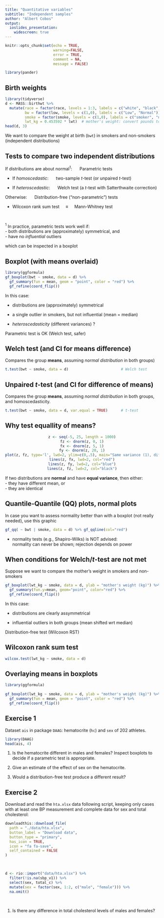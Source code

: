 ```yaml
---
title: "Quantitative variables"
subtitle: "Independent samples"
author: "Albert Cobos"
output: 
  ioslides_presentation:
    widescreen: true
---
```


```r
knitr::opts_chunk$set(echo = TRUE, 
                      warning=FALSE, 
                      error = TRUE,
                      comment = NA,
                      message = FALSE)

library(pander)
```


## Birth weights


```r
library(tidyverse)
d <- MASS::birthwt %>% 
  mutate(race = factor(race, levels = 1:3, labels = c("white", "black", "other")),
         bw = factor(low, levels = c(1,0), labels = c("Low", "Normal")),
         smoke = factor(smoke, levels = c(1,0), labels = c("smoker", "non_smoker")),
         lwt_kg = 0.453592 * lwt)  # mother's weight: convert pounds to kg
head(d, 3) 
```


We want to compare the weight at birth (`bwt`) in smokers and non-smokers (independent distributions)

## Tests to compare two independent distributions 

If distributions are about normal$^1$: $\quad$ Parametric tests

- If *homoscedastic*: $\quad$ two-sample *t*-test (or unpaired *t*-test)

- If *heteroscedastic*: $\quad$ Welch test (a *t*-test with Satterthwaite correction)

Otherwise: $\quad$  Distribution-free ("non-parametric") tests 

- Wilcoxon rank sum test $\quad \equiv \quad$ Mann-Whitney test

</br>

$^1$ In practice, parametric tests work well if:  
    - both distributions are (approximately) symmetrical, and  
    - have no *influential* outliers

which can be inspected in a boxplot

## Boxplot (with means overlaid)

```r
library(ggformula)
gf_boxplot(bwt ~ smoke, data = d) %>% 
  gf_summary(fun = mean, geom = "point", color = "red") %>%  
  gf_refine(coord_flip())

```

In this case:

- distributions are (approximately) symmetrical

- a single outlier in smokers, but not influential (mean = median) 

- *heteroscedasticity* (different variances) ?

Parametric test is OK (Welch test, safer)

## Welch test (and CI for means difference)

Compares the group **means**, assuming *normal distribution* in both groups) 

```r
t.test(bwt ~ smoke, data = d)                        # Welch test
```

## Unpaired *t*-test (and CI for difference of means)

Compares the group **means**, assuming *normal distribution* in both groups, and homoscedasticity.

```r
t.test(bwt ~ smoke, data = d, var.equal = TRUE)      # t-test
```




## Why test equallity of **means**?

<center>
```r
z <- seq(-5, 25, length = 1000)
fz <- dnorm(z, 0, 1)
fx <- dnorm(z, 5, 1)
fy <- dnorm(z, 20, 1)
plot(z, fz, type='l', lwd=2, ylim=c(0,.5), main="Same variance (1), different means: 0, 5 and 20", ylab="", xlab="",  yaxs="i")
lines(z, fx, lwd=2, col="red")
lines(z, fy, lwd=2, col="blue")
lines(z, fz, lwd=2, col="black")
```
</center>

If two distributions are **normal** and have **equal variance**, then either:  
- they have different mean, or  
- they are identical


## Quantile-Quantile (QQ) plots, normal plots

In case you want to assess normality better than with a boxplot (not really needed), use this graphic

```r
gf_qq( ~ bwt | smoke, data = d) %>% gf_qqline(col="red")
```


- normality tests (e.g., Shapiro-Wilks) is NOT advised:  
normality can never be shown; rejection depends on power


## When conditions for Welch/*t*-test are not met  

Suppose we want to compare the mother's weight in smokers and non-smokers

```r
gf_boxplot(lwt_kg ~ smoke, data = d, ylab = "mother's weight (kg)") %>% 
  gf_summary(fun.y=mean, geom="point", color="red") %>% 
  gf_refine(coord_flip())
```

In this case:

- distributions are clearly assymmetrical

- influential outliers in both groups (mean shifted wrt median) 

Distribution-free test (Wilcoxon RST)


## Wilcoxon rank sum test


```r
wilcox.test(lwt_kg ~ smoke, data = d)
```


## Overlaying means in boxplots

```r
library(ggformula)
                                                  
gf_boxplot(lwt_kg ~ smoke, data = d, ylab = "mother's weight (kg)") %>% 
  gf_summary(fun = mean, geom = "point", color = "red") %>% 
  gf_refine(coord_flip())

```


## Exercise 1

Dataset `ais` in package `DAAG`: hematocrite (`hc`) and `sex` of 202 athletes.

```r
library(DAAG)
head(ais, 4)
```

1. Is the hematocrite different in males and females? Inspect boxplots to decide if a parametric test is appropriate.

2. Give an estimate of the effect of sex on the hematocrite.

3. Would a distribution-free test produce a different result?


## Exercise 2

Download and read the `hta.xlsx` data following script, keeping only cases with at least one BP measurement and complete data for sex and total cholesterol:

```r

downloadthis::download_file(
  path = "./data/hta.xlsx",
  button_label = "Download data",
  button_type = "primary",
  has_icon = TRUE,
  icon = "fa fa-save",
  self_contained = FALSE
)

```

\

```r
d <- rio::import("data/hta.xlsx") %>% 
  filter(!is.na(sbp_v1)) %>% 
  select(sex, total_c) %>% 
  mutate(sex = factor(sex, 1:2, c("male", "female"))) %>% 
  na.omit()
```

\

1. Is there any difference in total cholesterol levels of males and females?
